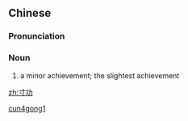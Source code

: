 ==Chinese==
{{zh-forms}}

===Pronunciation===
{{zh-pron
|m=cùngōng
|cat=n
}}

===Noun===
{{zh-noun}}

# {{lb|zh|literary}} a minor achievement; the slightest achievement

[[Category:Mandarin literary terms|cun4gong1]]

[[zh:寸功]]